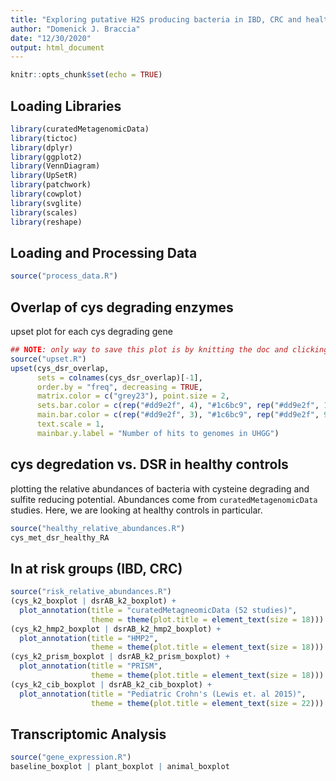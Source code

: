 ```yaml
---
title: "Exploring putative H2S producing bacteria in IBD, CRC and healthy individuals"
author: "Domenick J. Braccia"
date: "12/30/2020"
output: html_document
---
```


```r
knitr::opts_chunk$set(echo = TRUE)
```


## Loading Libraries

```r
library(curatedMetagenomicData)
library(tictoc)
library(dplyr)
library(ggplot2)
library(VennDiagram)
library(UpSetR)
library(patchwork)
library(cowplot)
library(svglite)
library(scales)
library(reshape)
```

## Loading and Processing Data

```r
source("process_data.R")
```

## Overlap of cys degrading enzymes

upset plot for each cys degrading gene

```r
## NOTE: only way to save this plot is by knitting the doc and clicking saveas on the figure
source("upset.R")
upset(cys_dsr_overlap, 
      sets = colnames(cys_dsr_overlap)[-1], 
      order.by = "freq", decreasing = TRUE,
      matrix.color = c("grey23"), point.size = 2,
      sets.bar.color = c(rep("#dd9e2f", 4), "#1c6bc9", rep("#dd9e2f", 1)),
      main.bar.color = c(rep("#dd9e2f", 3), "#1c6bc9", rep("#dd9e2f", 9)),
      text.scale = 1,
      mainbar.y.label = "Number of hits to genomes in UHGG") 
```

## cys degredation vs. DSR in healthy controls

plotting the relative abundances of bacteria with cysteine degrading and sulfite reducing potential. Abundances come from `curatedMetagenomicData` studies. Here, we are looking at healthy controls in particular.

```r
source("healthy_relative_abundances.R")
cys_met_dsr_healthy_RA
```

## In at risk groups (IBD, CRC)

```r
source("risk_relative_abundances.R")
(cys_k2_boxplot | dsrAB_k2_boxplot) +
  plot_annotation(title = "curatedMetagneomicData (52 studies)",
                  theme = theme(plot.title = element_text(size = 18)))
(cys_k2_hmp2_boxplot | dsrAB_k2_hmp2_boxplot) +
  plot_annotation(title = "HMP2",
                  theme = theme(plot.title = element_text(size = 18)))
(cys_k2_prism_boxplot | dsrAB_k2_prism_boxplot) +
  plot_annotation(title = "PRISM",
                  theme = theme(plot.title = element_text(size = 18)))
(cys_k2_cib_boxplot | dsrAB_k2_cib_boxplot) +
  plot_annotation(title = "Pediatric Crohn's (Lewis et. al 2015)",
                  theme = theme(plot.title = element_text(size = 22)))
```

## Transcriptomic Analysis

```r
source("gene_expression.R")
baseline_boxplot | plant_boxplot | animal_boxplot
```

